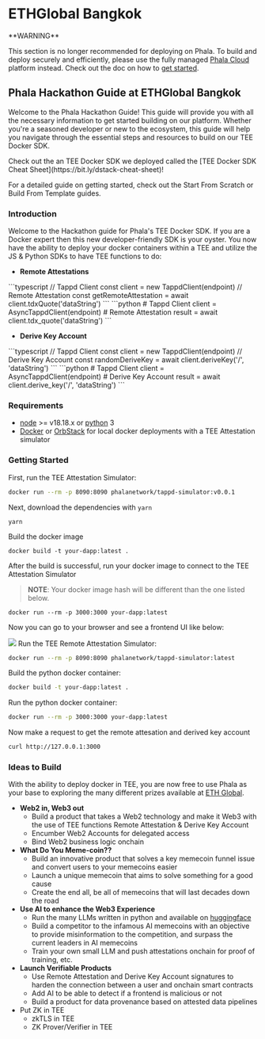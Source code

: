 # ETHGlobal Bangkok

<Note type="danger">
**WARNING**

This section is no longer recommended for deploying on Phala. To build and deploy securely and efficiently, please use the fully managed [Phala Cloud](https://cloud.phala.network) platform instead. Check out the doc on how to [get started](/cloud/getting-started/getting-started).
</Note>

## Phala Hackathon Guide at ETHGlobal Bangkok

Welcome to the Phala Hackathon Guide! This guide will provide you with all the necessary information to get started building on our platform. Whether you're a seasoned developer or new to the ecosystem, this guide will help you navigate through the essential steps and resources to build on our TEE Docker SDK.

<Note type="info">
Check out the an TEE Docker SDK we deployed called the [TEE Docker SDK Cheat Sheet](https://bit.ly/dstack-cheat-sheet)!



For a detailed guide on getting started, check out the Start From Scratch or Build From Template guides.
</Note>



### Introduction

Welcome to the Hackathon guide for Phala's TEE Docker SDK. If you are a Docker expert then this new developer-friendly SDK is your oyster. You now have the ability to deploy your docker containers within a TEE and utilize the JS & Python SDKs to have TEE functions to do:

* **Remote Attestations**

<Tabs>
<Tab title="JS SDK">
```typescript
// Tappd Client
const client = new TappdClient(endpoint)
// Remote Attestation
const getRemoteAttestation = await client.tdxQuote('dataString')
```
</Tab>

<Tab title="Python SDK">
```python
# Tappd Client
client = AsyncTappdClient(endpoint)
# Remote Attestation
result = await client.tdx_quote('dataString')
```
</Tab>
</Tabs>

* **Derive Key Account**

<Tabs>
<Tab title="JS SDK">
```typescript
// Tappd Client
const client = new TappdClient(endpoint)
// Derive Key Account
const randomDeriveKey = await client.deriveKey('/', 'dataString')
```
</Tab>

<Tab title="Python SDK">
```python
# Tappd Client
client = AsyncTappdClient(endpoint)
# Derive Key Account
result = await client.derive_key('/', 'dataString')
```
</Tab>
</Tabs>

### Requirements

* [node](https://nodejs.org/en) >= v18.18.x or [python](https://www.python.org/) 3
* [Docker](https://www.docker.com/) or [OrbStack](https://docs.orbstack.dev/quick-start) for local docker deployments with a TEE Attestation simulator

### Getting Started <a href="#getting-started" id="getting-started"></a>

<Tabs>
<Tab title="JS SDK">


First, run the TEE Attestation Simulator:

```bash
docker run --rm -p 8090:8090 phalanetwork/tappd-simulator:v0.0.1
```

Next, download the dependencies with `yarn`

```shell
yarn
```

Build the docker image

```shell
docker build -t your-dapp:latest .
```

After the build is successful, run your docker image to connect to the TEE Attestation Simulator

> **NOTE**: Your docker image hash will be different than the one listed below.

```shell
docker run --rm -p 3000:3000 your-dapp:latest
```

Now you can go to your browser and see a frontend UI like below:

<Frame>
    <img src="/images/image (9) (1) (1).png" />
</Frame>
</Tab>

<Tab title="Python SDK">
Run the TEE Remote Attestation Simulator:

```bash
docker run --rm -p 8090:8090 phalanetwork/tappd-simulator:latest
```

Build the python docker container:

```bash
docker build -t your-dapp:latest .
```

Run the python docker container:

```bash
docker run --rm -p 3000:3000 your-dapp:latest
```

Now make a request to get the remote attesation and derived key account

```bash
curl http://127.0.0.1:3000
```
</Tab>
</Tabs>

### Ideas to Build

With the ability to deploy docker in TEE, you are now free to use Phala as your base to exploring the many different prizes available at [ETH Global](https://ethglobal.com/events/bangkok/prizes).

* **Web2 in, Web3 out**
  * Build a product that takes a Web2 technology and make it Web3 with the use of TEE functions Remote Attestation & Derive Key Account
  * Encumber Web2 Accounts for delegated access
  * Bind Web2 business logic onchain
* **What Do You Meme-coin??**
  * Build an innovative product that solves a key memecoin funnel issue and convert users to your memecoins easier
  * Launch a unique memecoin that aims to solve something for a good cause
  * Create the end all, be all of memecoins that will last decades down the road
* **Use AI to enhance the Web3 Experience**
  * Run the many LLMs written in python and available on [huggingface](https://huggingface.co/)
  * Build a competitor to the infamous AI memecoins with an objective to provide misinformation to the competition, and surpass the current leaders in AI memecoins
  * Train your own small LLM and push attestations onchain for proof of training, etc.
* **Launch Verifiable Products**
  * Use Remote Attestation and Derive Key Account signatures to harden the connection between a user and onchain smart contracts
  * Add AI to be able to detect if a frontend is malicious or not
  * Build a product for data provenance based on attested data pipelines
* Put ZK in TEE
  * zkTLS in TEE
  * ZK Prover/Verifier in TEE
